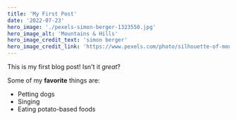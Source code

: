 ```yaml
---
title: 'My First Post'
date: '2022-07-23'
hero_image: './pexels-simon-berger-1323550.jpg'
hero_image_alt: 'Mountains & Hills'
hero_image_credit_text: 'simon berger'
hero_image_credit_link: 'https://www.pexels.com/photo/silhouette-of-mountains-1323550/'
---
```


This is my first blog post! Isn't it _great_?

Some of my **favorite** things are:

-   Petting dogs
-   Singing
-   Eating potato-based foods
